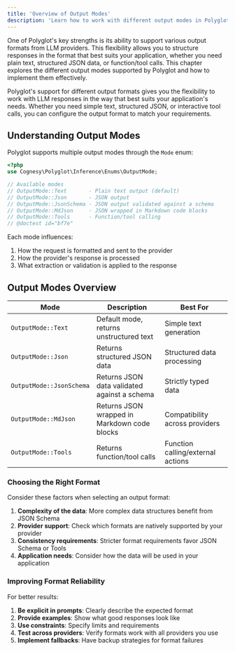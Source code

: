 ```yaml
---
title: 'Overview of Output Modes'
description: 'Learn how to work with different output modes in Polyglot.'
---
```


One of Polyglot's key strengths is its ability to support various output formats from LLM providers. This flexibility allows you to structure responses in the format that best suits your application, whether you need plain text, structured JSON data, or function/tool calls. This chapter explores the different output modes supported by Polyglot and how to implement them effectively.

Polyglot's support for different output formats gives you the flexibility to work with LLM responses in the way that best suits your application's needs. Whether you need simple text, structured JSON, or interactive tool calls, you can configure the output format to match your requirements.

## Understanding Output Modes

Polyglot supports multiple output modes through the `Mode` enum:

```php
<?php
use Cognesy\Polyglot\Inference\Enums\OutputMode;

// Available modes
// OutputMode::Text       - Plain text output (default)
// OutputMode::Json       - JSON output
// OutputMode::JsonSchema - JSON output validated against a schema
// OutputMode::MdJson     - JSON wrapped in Markdown code blocks
// OutputMode::Tools      - Function/tool calling
// @doctest id="bf7e"
```

Each mode influences:
1. How the request is formatted and sent to the provider
2. How the provider's response is processed
3. What extraction or validation is applied to the response


## Output Modes Overview

| Mode            | Description                                                                 | Best For                                      |
|-----------------|-----------------------------------------------------------------------------|-----------------------------------------------|
| `OutputMode::Text`     | Default mode, returns unstructured text                                     | Simple text generation                        |
| `OutputMode::Json`     | Returns structured JSON data                                                | Structured data processing                    |
| `OutputMode::JsonSchema` | Returns JSON data validated against a schema                               | Strictly typed data                           |
| `OutputMode::MdJson`   | Returns JSON wrapped in Markdown code blocks                                | Compatibility across providers                |
| `OutputMode::Tools`    | Returns function/tool calls                                                 | Function calling/external actions             |


### Choosing the Right Format

Consider these factors when selecting an output format:

1. **Complexity of the data**: More complex data structures benefit from JSON Schema
2. **Provider support**: Check which formats are natively supported by your provider
3. **Consistency requirements**: Stricter format requirements favor JSON Schema or Tools
4. **Application needs**: Consider how the data will be used in your application


### Improving Format Reliability

For better results:

1. **Be explicit in prompts**: Clearly describe the expected format
2. **Provide examples**: Show what good responses look like
3. **Use constraints**: Specify limits and requirements
4. **Test across providers**: Verify formats work with all providers you use
5. **Implement fallbacks**: Have backup strategies for format failures

